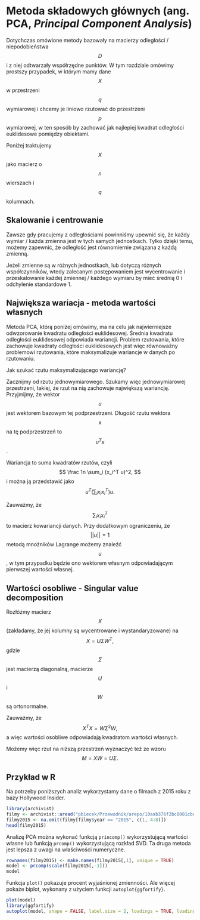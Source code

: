 # Metoda składowych głównych (ang. PCA, *Principal Component Analysis*)

Dotychczas omówione metody bazowały na macierzy odległości / niepodobieństwa $$D$$ i z niej odtwarzały współrzędne punktów. 
W tym rozdziale omówimy prostszy przypadek, w którym mamy dane $$X$$ w przestrzeni $$q$$ wymiarowej i chcemy je liniowo rzutować do przestrzeni $$p$$ wymiarowej, w ten sposób by zachować jak najlepiej kwadrat odległości euklidesowe pomiędzy obiektami.

Poniżej traktujemy $$X$$ jako macierz o $$n$$ wierszach i $$q$$ kolumnach.

## Skalowanie i centrowanie

Zawsze gdy pracujemy z odległościami powinniśmy upewnić się, że każdy wymiar / każda zmienna jest w tych samych jednostkach. Tylko dzięki temu, możemy zapewnić, że odległość jest równomiernie związana z każdą zmienną.

Jeżeli zmienne są w różnych jednostkach, lub dotyczą różnych współczynników, wtedy zalecanym postępowaniem jest wycentrowanie i przeskalowanie każdej zmiennej / każdego wymiaru by mieć średnią 0 i odchylenie standardowe 1.


## Największa wariacja - metoda wartości własnych

Metoda PCA, którą poniżej omówimy, ma na celu jak najwierniejsze odwzorowanie kwadratu odległości euklidesowej.
Średnia kwadratu odległości euklidesowej odpowiada wariancji. Problem rzutowania, które zachowuje kwadraty odległości euklidesowych jest więc równoważny problemowi rzutowania, które maksymalizuje wariancje w danych po rzutowaniu.

Jak szukać rzutu maksymalizującego wariancję? 


Zacznijmy od rzutu jednowymiarowego. Szukamy więc jednowymiarowej przestrzeni, takiej, że rzut na nią zachowuje największą wariancję.
Przyjmijmy, że wektor $$u$$ jest wektorem bazowym tej podprzestrzeni. Długość rzutu wektora $$x$$ na tę podprzestrzeń to $$u^Tx$$. 

Wariancja to suma kwadratów rzutów, czyli
$$
\frac 1n  \sum_i (x_i^T u)^2,
$$
i można ją przedstawić jako 
$$
u^T(\sum_i x_i x_i^T)u.
$$

Zauważmy, że $$\sum_i x_i x_i^T$$ to macierz kowariancji danych. Przy dodatkowym ograniczeniu, że $$||u||=1$$ metodą mnożników Lagrange możemy znaleźć $$u$$, w tym przypadku będzie ono wektorem własnym odpowiadającym pierwszej wartości własnej.




## Wartości osobliwe - Singular value decomposition

Rozłóżmy macierz $$X$$ (zakładamy, że jej kolumny są wycentrowane i wystandaryzowane) na
$$
X = U \Sigma W^T,
$$
gdzie $$\Sigma$$ jest macierzą diagonalną, macierze $$U$$ i $$W$$ są ortonormalne.

Zauważmy, że
$$
X^T X = W \Sigma^2 W,
$$
a więc wartości osobliwe odpowiadają kwadratom wartości własnych.

Możemy więc rzut na niższą przestrzeń wyznaczyć też ze wzoru
$$
M = XW = U \Sigma.
$$



## Przykład w R

Na potrzeby poniższych analiz wykorzystamy dane o filmach z 2015 roku z bazy Hollywood Insider.

```r
library(archivist)
filmy <- archivist::aread("pbiecek/Przewodnik/arepo/10aab376f2bc0001cbd1db1802e9fb53")
filmy2015 <- na.omit(filmy[filmy$year == "2015", c(1, 4:8)])
head(filmy2015)
```

Analizę PCA można wykonać funkcją `princomp()` wykorzystującą wartości własne lub funkcją `prcomp()` wykorzystującą rozkład SVD. Ta druga metoda jest lepsza z uwagi na właściwości numeryczne.

```r
rownames(filmy2015) <- make.names(filmy2015[,1], unique = TRUE)
model <- prcomp(scale(filmy2015[,-1]))
model
```

Funkcja `plot()` pokazuje procent wyjaśnionej zmienności. Ale więcej pokaże biplot, wykonany z użyciem funkcji `autoplot{ggfortify}`.


```r
plot(model)
library(ggfortify)
autoplot(model, shape = FALSE, label.size = 2, loadings = TRUE, loadings.label = TRUE, loadings.label.size = 5) + theme_bw()
```


